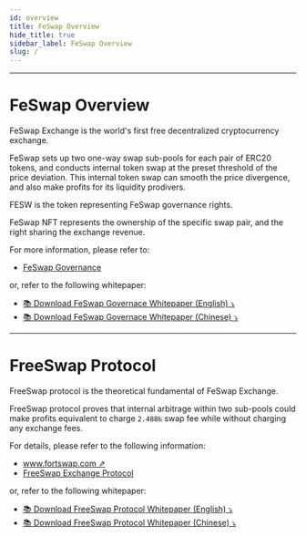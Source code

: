 ```yaml
---
id: overview
title: FeSwap Overview
hide_title: true
sidebar_label: FeSwap Overview
slug: /
---
```


________

<div  className="title">
  <h1> FeSwap Overview </h1>
</div>

FeSwap Exchange is the world's first free decentralized cryptocurrency exchange. 

FeSwap sets up two one-way swap sub-pools for each pair of ERC20 tokens, and conducts internal token swap at the 
preset threshold of the price deviation. This internal token swap can smooth the price divergence, and also make profits 
for its liquidity prodivers.

FESW is the token representing FeSwap governance rights.

FeSwap NFT represents the ownership of the specific swap pair, and the right sharing the exchange revenue.

For more information, please refer to:

  - [FeSwap Governance](./FeSwap/Introduction.md)

or, refer to the following whitepaper:

  - [📚 Download FeSwap Governace Whitepaper (English) ⤵](@site/static/FeSwap.pdf)
  - [📚 Download FeSwap Governace Whitepaper (Chinese) ⤵](@site/static/FeSwap_cn.pdf)

________

<div  className="title">
  <h1> FreeSwap Protocol </h1>
</div>

FreeSwap protocol is the theoretical fundamental of FeSwap Exchange. 

FreeSwap protocol proves that internal arbitrage within two sub-pools could make profits equivalent to charge `2.488‰` swap fee while without charging any exchange fees.

For details, please refer to the following information:

  - [www.fortswap.com ⇗](http://www.fortswap.com)
  - [FreeSwap Exchange Protocol](./FreeSwap/Abstract.md)

or, refer to the following whitepaper:

  - [📚 Download FreeSwap Protocol Whitepaper (English) ⤵](@site/static/FreeSwap.pdf)
  - [📚 Download FreeSwap Protocol Whitepaper (Chinese) ⤵](@site/static/FreeSwap_cn.pdf)